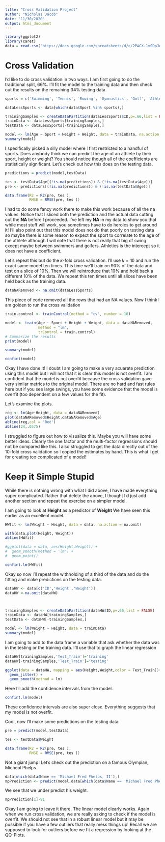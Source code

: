 ```yaml
---
title: "Cross Validation Project"
author: "Nicholas Jacob"
date: "11/30/2020"
output: html_document
---
```


```r
library(ggplot2)
library(caret)
data = read.csv('https://docs.google.com/spreadsheets/d/e/2PACX-1vSDpJqmVSks0f4vLzzcmcTfPJ8TSu4ziCNpTFy_fIY6LibZksRXzCfJYXj9qZd4NiofejxoYSkmLMwu/pub?output=csv')
```

# Cross Validation

I'd like to do cross validation in two ways.  I am first going to do the traditional split, 66%.  I'll fit the model to the training data and then check out the results on the remaining 34% testing data.  

```r
sports = c('Swimming', 'Tennis', 'Rowing', 'Gymnastics', 'Golf', 'Athletics', 'Bobsleigh')

dataLessSports <- data[which(data$Sport %in% sports),]

trainingSamples <- createDataPartition(dataLessSports$ID,p=.66,list = FALSE)
trainData <- dataLessSports[trainingSamples,]
testData <- dataLessSports[-trainingSamples,]

model <- lm(Age ~ Sport + Height + Weight, data = trainData, na.action = na.omit)
summary(model)
```

I specifically picked a silly model where I first restricted to a handful of sports.  Does anybody think we can predict the age of an athlete by their sport, height or weight?  You should notice though all of the coefficients are statistically significant.  Let's check out how this does on the testing data.

```r
predictions = predict(model,testData)

tes <- testData$Age[(!is.na(predictions)) & (!is.na(testData$Age))]
pre <- predictions[(!is.na(predictions)) & (!is.na(testData$Age))]

data.frame(R2 = R2(pre, tes ),
           RMSE = RMSE(pre, tes ))
```

I had to do some fancy work there to make this work because of all the na values.  Notice that I sliced both the prediction and the actual data cutting out the **NA** before I proceeded.  I've left my **NA** in my data to show you that while most stuff will work, you sometimes have to do heroics to get around it!  I'll also point out that this model does not do that poorly on testing data so maybe there is some reason to expect the sport to correlate to the age of the athlete although I will note that there is not really that big of swing except maybe between swimmers and golfers.  Athletics is the intercept so it does not have a coefficient.  

Let's repeat this but do the $k$-fold cross validation.  I'll use $k=10$ and run the exact same model ten times.  This time we'll train on 90% of the data and test on a slice of 10%.  Then we will reintroduce that 10% and hold back a different 10% of the data.  We repeat this ten times until all slices have been held back as the training data.
```r
dataNARemoved <- na.omit(dataLessSports)
```
This piece of code removed all the rows that had an NA values.  Now I think I am golden to run the cross validation
```r
train.control <- trainControl(method = "cv", number = 10)

model <- train(Age ~ Sport + Height + Weight, data = dataNARemoved, 
               method = "lm",
               trControl = train.control)
# Summarize the results
print(model)
```

```r
summary(model)
```

```r
confint(model)
```

Okay I have done it!  I doubt I am going to make a very acuarate prediction using this model but I will not that it is clear this model is not overfit.  I am confident that the model is not overfit because the cross validation gave very similar metrics to the original model.  There are no hard and fast rules here but if you see large swings, you have some evidence that the model is overfit (too dependent on a few values for the fit).

Let's examine the plots.
```r
reg <- lm(Age~Height, data = dataNARemoved)
plot(dataNARemoved$Height,dataNARemoved$Age)
abline(reg,col = 'Red')
abline(24,.0575) 
```

I struggled to figure out how to visualize this.  Maybe you will have some better ideas.  Clearly the one factor and the multi-factor regressions should not be compared like this.  I also struggled to get the data directly out of the 10-fold cross validation so I copied the estimates by hand.  This is what I get for creating too complicated of a model!

# Keep it Simple Stupid

While there is nothing wrong with what I did above, I have made everything super complicated.  Rather that delete the above, I thought I'd just add another section and repeat the exercise on a simpler model.

I am going to look at **Height** as a predictor of **Weight**  We have seen this earlier as an excellent model.
```r
HWfit <- lm(Weight ~ Height, data = data, na.action = na.omit)

with(data,plot(Height, Weight))
abline(HWfit)

#ggplot(data = data, aes(Height,Weight)) +
#  geom_smooth(method = 'lm') +
#  geom_point()
```

```r
confint.lm(HWfit)
```
Okay so now I'll repeat the withholding of a third of the data and do the fitting and make predictions on the testing data.
```r

dataHW <- data[c('ID','Height','Weight')]
dataHW <-na.omit(dataHW)



trainingSamples <- createDataPartition(dataHW$ID,p=.66,list = FALSE)
trainData <- dataHW[trainingSamples,]
testData <- dataHW[-trainingSamples,]

model <- lm(Weight ~ Height, data = trainData)
summary(model)
```
I am going to add to the data frame a variable that ask whether the data was in the testing or the training data.  I'll use that to graph the linear regression

```r
dataHW[trainingSamples,'Test_Train']='training'
dataHW[-trainingSamples,'Test_Train']='testing'

ggplot(data = dataHW, mapping = aes(Height,Weight,color = Test_Train))+
  geom_jitter() +
  geom_smooth(method = lm)
```
Here I'll add the confidence intervals from the model.  

```r
confint.lm(model)
```
These confidence intervals are also super close.  Everything suggests that my model is not overfit.

Cool, now I'll make some predictions on the testing data
```r
pre = predict(model,testData)

tes <- testData$Weight

data.frame(R2 = R2(pre, tes ),
           RMSE = RMSE(pre, tes ))
```

Not a giant jump!  Let's check out the prediction on a famous Olympian, Micheal Phelps
```r
data[which(data$Name == 'Michael Fred Phelps, II'),]
mpPrediction <- predict(model,data[which(data$Name == 'Michael Fred Phelps, II'),])

```

We see that we under predict his weight.
```r
mpPrediction[1]-91

```

Okay I am going to leave it there.  The linear model clearly works.  Again when we run cross validation, we are really asking to check if the model is overfit.  We should not see that in a robust linear model but it may be possible if you have a few outliers that really mess things up!  Recall we are supposed to look for outliers before we fit a regression by looking at the QQ-Plots.
